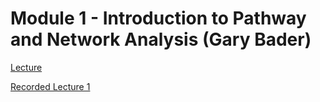 # Module 1 -  Introduction to Pathway and Network Analysis (Gary Bader) {#intro}

[Lecture](./lectures/Pathways_Toronto_2021_Module1-GeneListIntro-Bader-live.pdf)  

[Recorded Lecture 1](https://www.youtube.com/watch?v=PtWf-XSzUYc)




